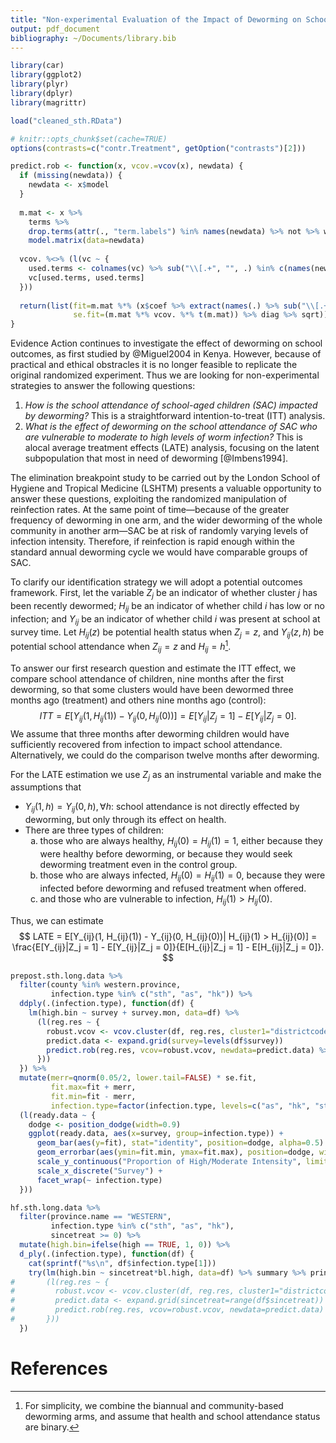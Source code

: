 ```yaml
---
title: "Non-experimental Evaluation of the Impact of Deworming on School Attendance"
output: pdf_document
bibliography: ~/Documents/library.bib
---
```


```r
library(car)
library(ggplot2)
library(plyr)
library(dplyr)
library(magrittr)

load("cleaned_sth.RData")

# knitr::opts_chunk$set(cache=TRUE)
options(contrasts=c("contr.Treatment", getOption("contrasts")[2]))
```

```r
predict.rob <- function(x, vcov.=vcov(x), newdata) {
  if (missing(newdata)) { 
    newdata <- x$model 
  }
  
  m.mat <- x %>% 
    terms %>% 
    drop.terms(attr(., "term.labels") %in% names(newdata) %>% not %>% which, keep.response=FALSE) %>%
    model.matrix(data=newdata)
  
  vcov. %<>% (l(vc ~ {
    used.terms <- colnames(vc) %>% sub("\\[.+", "", .) %in% c(names(newdata), "(Intercept)")
    vc[used.terms, used.terms]
  }))
  
  return(list(fit=m.mat %*% (x$coef %>% extract(names(.) %>% sub("\\[.+", "", .) %in% c(names(newdata), "(Intercept)"))),
              se.fit=(m.mat %*% vcov. %*% t(m.mat)) %>% diag %>% sqrt))
}
```

Evidence Action continues to investigate the effect of deworming on school outcomes, as first studied by @Miguel2004 in Kenya.  However, because of practical and ethical obstracles it is no longer feasible to replicate the original randomized experiment.  Thus we are looking for non-experimental strategies to answer the following questions:

1. _How is the school attendance of school-aged children (SAC) impacted by deworming?_  This is a straightforward intention-to-treat (ITT) analysis. 
2. _What is the effect of deworming on the school attendance of SAC who are vulnerable to moderate to high levels of worm infection?_ This is alocal average treatment effects (LATE) analysis, focusing on the latent subpopulation that most in need of deworming [@Imbens1994].

The elimination breakpoint study to be carried out by the London School of Hygiene and Tropical Medicine (LSHTM) presents a valuable opportunity to answer these questions, exploiting the randomized manipulation of reinfection rates.  At the same point of time---because of the greater frequency of deworming in one arm, and the wider deworming of the whole community in another arm---SAC be at risk of randomly varying levels of infection intensity.  Therefore, if reinfection is rapid enough within the standard annual deworming cycle we would have comparable groups of SAC.

To clarify our identification strategy we will adopt a potential outcomes framework.  First, let the variable $Z_j$ be an indicator of whether cluster $j$ has been recently dewormed; $H_{ij}$ be an indicator of whether child $i$ has low or no infection; and $Y_{ij}$ be an indicator of whether child $i$ was present at school at survey time.  Let $H_{ij}(z)$ be potential health status when $Z_{j} = z$, and $Y_{ij}(z, h)$ be potential school attendance when $Z_{ij} = z$ and $H_{ij} = h$^[For simplicity, we combine the biannual and community-based deworming arms, and assume that health and school attendance status are binary.].

To answer our first research question and estimate the ITT effect, we compare school attendance of children, nine months after the first deworming, so that some clusters would have been dewormed three months ago (treatment) and others nine months ago (control):
$$
 ITT = E[Y_{ij}(1, H_{ij}(1)) - Y_{ij}(0, H_{ij}(0))] = E[Y_{ij}|Z_j = 1] - E[Y_{ij}|Z_j = 0].
$$
We assume that three months after deworming children would have sufficiently recovered from infection to impact school attendance.  Alternatively, we could do the comparison twelve months after deworming.  

For the LATE estimation we use $Z_j$ as an instrumental variable and make the assumptions that

* $Y_{ij}(1, h) = Y_{ij}(0, h), \forall h$: school attendance is not directly effected by deworming, but only through its effect on health.
* There are three types of children:
    a) those who are always healthy, $H_{ij}(0) = H_{ij}(1) = 1$, either because they were healthy before deworming, or because they would seek deworming treatment even in the control group.
    b) those who are always infected, $H_{ij}(0) = H_{ij}(1) = 0$, because they were infected before deworming and refused treatment when offered. 
    c) and those who are vulnerable to infection, $H_{ij}(1) > H_{ij}(0)$.
    
Thus, we can estimate 
$$
  LATE = E[Y_{ij}(1, H_{ij}(1)) - Y_{ij}(0, H_{ij}(0))| H_{ij}(1) > H_{ij}(0)] = \frac{E[Y_{ij}|Z_j = 1] - E[Y_{ij}|Z_j = 0]}{E[H_{ij}|Z_j = 1] - E[H_{ij}|Z_j = 0]}.
$$

```r
prepost.sth.long.data %>% 
  filter(county %in% western.province, 
         infection.type %in% c("sth", "as", "hk")) %>%
  ddply(.(infection.type), function(df) {
    lm(high.bin ~ survey + survey.mon, data=df) %>% 
      (l(reg.res ~ {
        robust.vcov <- vcov.cluster(df, reg.res, cluster1="districtcode")
        predict.data <- expand.grid(survey=levels(df$survey)) 
        predict.rob(reg.res, vcov=robust.vcov, newdata=predict.data) %>% as.data.frame %>% cbind(predict.data)
      })) 
  }) %>%
  mutate(merr=qnorm(0.05/2, lower.tail=FALSE) * se.fit,
         fit.max=fit + merr,
         fit.min=fit - merr,
         infection.type=factor(infection.type, levels=c("as", "hk", "sth"), labels=c("Ascaris", "Hookworm", "All"))) %>%
  (l(ready.data ~ {
    dodge <- position_dodge(width=0.9) 
    ggplot(ready.data, aes(x=survey, group=infection.type)) + 
      geom_bar(aes(y=fit), stat="identity", position=dodge, alpha=0.5) +
      geom_errorbar(aes(ymin=fit.min, ymax=fit.max), position=dodge, width=0.5) +
      scale_y_continuous("Proportion of High/Moderate Intensity", limits=c(0, 0.3)) +
      scale_x_discrete("Survey") + 
      facet_wrap(~ infection.type) 
  }))
```

```r
hf.sth.long.data %>%
  filter(province.name == "WESTERN",
         infection.type %in% c("sth", "as", "hk"),
         sincetreat >= 0) %>%
  mutate(high.bin=ifelse(high == TRUE, 1, 0)) %>%
  d_ply(.(infection.type), function(df) {
    cat(sprintf("%s\n", df$infection.type[1]))
    try(lm(high.bin ~ sincetreat*bl.high, data=df) %>% summary %>% print) #%>% 
#       (l(reg.res ~ {
#         robust.vcov <- vcov.cluster(df, reg.res, cluster1="districtcode")
#         predict.data <- expand.grid(sincetreat=range(df$sincetreat))
#         predict.rob(reg.res, vcov=robust.vcov, newdata=predict.data) %>% as.data.frame %>% cbind(predict.data)
#       })) 
  }) 
```

# References